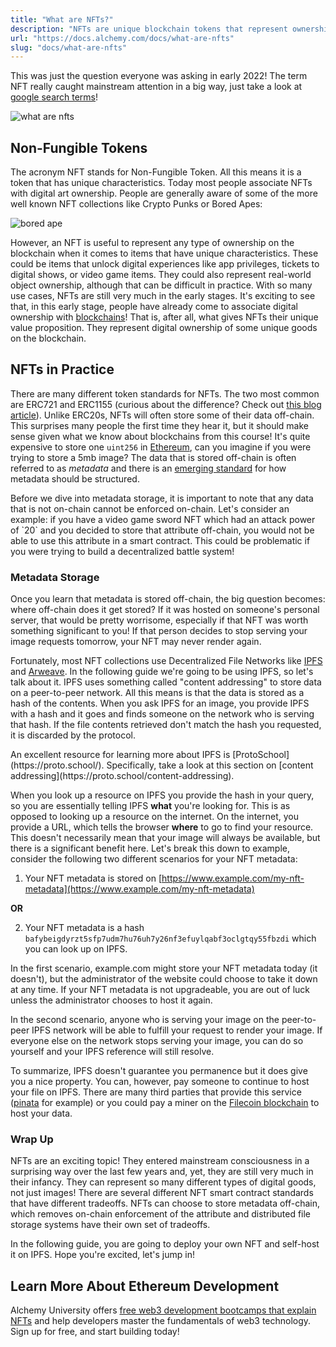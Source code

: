 ```yaml
---
title: "What are NFTs?"
description: "NFTs are unique blockchain tokens that represent ownership, including real-world objects. They store metadata off-chain using decentralized file networks like IPFS."
url: "https://docs.alchemy.com/docs/what-are-nfts"
slug: "docs/what-are-nfts"
---
```



This was just the question everyone was asking in early 2022! The term NFT really caught mainstream attention in a big way, just take a look at [google search terms](https://trends.google.com/trends/explore?date=2020-12-05%202023-01-05\&geo=US\&q=what%20are%20nfts)!

![what are nfts](search-what-are-nfts_o3d4qr.png)

## Non-Fungible Tokens

The acronym NFT stands for Non-Fungible Token. All this means it is a token that has unique characteristics. Today most people associate NFTs with digital art ownership. People are generally aware of some of the more well known NFT collections like Crypto Punks or Bored Apes:

![bored ape](bored-ape_xtgkfj.jpg)

However, an NFT is useful to represent any type of ownership on the blockchain when it comes to items that have unique characteristics. These could be items that unlock digital experiences like app privileges, tickets to digital shows, or video game items. They could also represent real-world object ownership, although that can be difficult in practice. With so many use cases, NFTs are still very much in the early stages. It's exciting to see that, in this early stage, people have already come to associate digital ownership with [blockchains](/docs/what-is-a-blockchain)! That is, after all, what gives NFTs their unique value proposition. They represent digital ownership of some unique goods on the blockchain.

## NFTs in Practice

There are many different token standards for NFTs. The two most common are ERC721 and ERC1155 (curious about the difference? Check out [this blog article](https://www.alchemy.com/blog/comparing-erc-721-to-erc-1155)). Unlike ERC20s, NFTs will often store some of their data off-chain. This surprises many people the first time they hear it, but it should make sense given what we know about blockchains from this course! It's quite expensive to store one `uint256` in [Ethereum](/docs/what-is-ethereum), can you imagine if you were trying to store a 5mb image? The data that is stored off-chain is often referred to as *metadata* and there is an [emerging standard](https://docs.opensea.io/docs/metadata-standards) for how metadata should be structured.

<Info>
  Before we dive into metadata storage, it is important to note that any data that is not on-chain cannot be enforced on-chain. Let's consider an example: if you have a video game sword NFT which had an attack power of `20` and you decided to store that attribute off-chain, you would not be able to use this attribute in a smart contract. This could be problematic if you were trying to build a decentralized battle system!
</Info>

### Metadata Storage

Once you learn that metadata is stored off-chain, the big question becomes: where off-chain does it get stored? If it was hosted on someone's personal server, that would be pretty worrisome, especially if that NFT was worth something significant to you! If that person decides to stop serving your image requests tomorrow, your NFT may never render again.

Fortunately, most NFT collections use Decentralized File Networks like [IPFS](https://ipfs.tech/) and [Arweave](https://www.arweave.org/). In the following guide we're going to be using IPFS, so let's talk about it. IPFS uses something called "content addressing" to store data on a peer-to-peer network. All this means is that the data is stored as a hash of the contents. When you ask IPFS for an image, you provide IPFS with a hash and it goes and finds someone on the network who is serving that hash. If the file contents retrieved don't match the hash you requested, it is discarded by the protocol.

<Info>
  An excellent resource for learning more about IPFS is [ProtoSchool](https://proto.school/). Specifically, take a look at this section on [content addressing](https://proto.school/content-addressing).
</Info>

When you look up a resource on IPFS you provide the hash in your query, so you are essentially telling IPFS **what** you're looking for. This is as opposed to looking up a resource on the internet. On the internet, you provide a URL, which tells the browser **where** to go to find your resource. This doesn't necessarily mean that your image will always be available, but there is a significant benefit here. Let's break this down to example, consider the following two different scenarios for your NFT metadata:

1. Your NFT metadata is stored on [https://www.example.com/my-nft-metadata](https://www.example.com/my-nft-metadata)

**OR**

2. Your NFT metadata is a hash `bafybeigdyrzt5sfp7udm7hu76uh7y26nf3efuylqabf3oclgtqy55fbzdi` which you can look up on IPFS.

In the first scenario, example.com might store your NFT metadata today (it doesn't), but the administrator of the website could choose to take it down at any time. If your NFT metadata is not upgradeable, you are out of luck unless the administrator chooses to host it again.

In the second scenario, anyone who is serving your image on the peer-to-peer IPFS network will be able to fulfill your request to render your image. If everyone else on the network stops serving your image, you can do so yourself and your IPFS reference will still resolve.

To summarize, IPFS doesn't guarantee you permanence but it does give you a nice property. You can, however, pay someone to continue to host your file on IPFS. There are many third parties that provide this service ([pinata](https://www.pinata.cloud/) for example) or you could pay a miner on the [Filecoin blockchain](https://filecoin.io/) to host your data.

### Wrap Up

NFTs are an exciting topic! They entered mainstream consciousness in a surprising way over the last few years and, yet, they are still very much in their infancy. They can represent so many different types of digital goods, not just images! There are several different NFT smart contract standards that have different tradeoffs. NFTs can choose to store metadata off-chain, which removes on-chain enforcement of the attribute and distributed file storage systems have their own set of tradeoffs.

In the following guide, you are going to deploy your own NFT and self-host it on IPFS. Hope you're excited, let's jump in!

## Learn More About Ethereum Development

Alchemy University offers [free web3 development bootcamps that explain NFTs](https://university.alchemy.com/ethereum) and help developers master the fundamentals of web3 technology. Sign up for free, and start building today!
